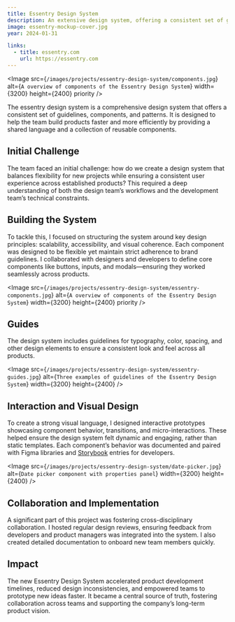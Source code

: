 ```yaml
---
title: Essentry Design System
description: An extensive design system, offering a consistent set of guidelines, components, and patterns.
image: essentry-mockup-cover.jpg
year: 2024-01-31

links: 
  - title: essentry.com
    url: https://essentry.com
---
```


<Image 
    src={`/images/projects/essentry-design-system/components.jpg`}
    alt={`A overview of components of the Essentry Design System`}
    width={3200}
    height={2400}
    priority
/>

The essentry design system is a comprehensive design system that offers a consistent set of guidelines, components, and patterns. It is designed to help the team build products faster and more efficiently by providing a shared language and a collection of reusable components.

## Initial Challenge
  
The team faced an initial challenge: how do we create a design system that balances flexibility for new projects while ensuring a consistent user experience across established products? This required a deep understanding of both the design team’s workflows and the development team’s technical constraints.

## Building the System
  
To tackle this, I focused on structuring the system around key design principles: scalability, accessibility, and visual coherence. Each component was designed to be flexible yet maintain strict adherence to brand guidelines. I collaborated with designers and developers to define core components like buttons, inputs, and modals—ensuring they worked seamlessly across products.

<Image 
    src={`/images/projects/essentry-design-system/essentry-components.jpg`}
    alt={`A overview of components of the Essentry Design System`}
    width={3200}
    height={2400}
    priority
/>

## Guides

The design system includes guidelines for typography, color, spacing, and other design elements to ensure a consistent look and feel across all products.

<Image 
    src={`/images/projects/essentry-design-system/essentry-guides.jpg`}
    alt={`Three examples of guidelines of the Essentry Design System`}
    width={3200}
    height={2400}
/>

## Interaction and Visual Design

To create a strong visual language, I designed interactive prototypes showcasing component behavior, transitions, and micro-interactions. These helped ensure the design system felt dynamic and engaging, rather than static templates. Each component’s behavior was documented and paired with Figma libraries and [Storybook](https://storybook.js.org) entries for developers.

<Image 
    src={`/images/projects/essentry-design-system/date-picker.jpg`}
    alt={`Date picker component with properties panel`}
    width={3200}
    height={2400}
/>

## Collaboration and Implementation

A significant part of this project was fostering cross-disciplinary collaboration. I hosted regular design reviews, ensuring feedback from developers and product managers was integrated into the system. I also created detailed documentation to onboard new team members quickly.

## Impact

The new Essentry Design System accelerated product development timelines, reduced design inconsistencies, and empowered teams to prototype new ideas faster. It became a central source of truth, fostering collaboration across teams and supporting the company’s long-term product vision.